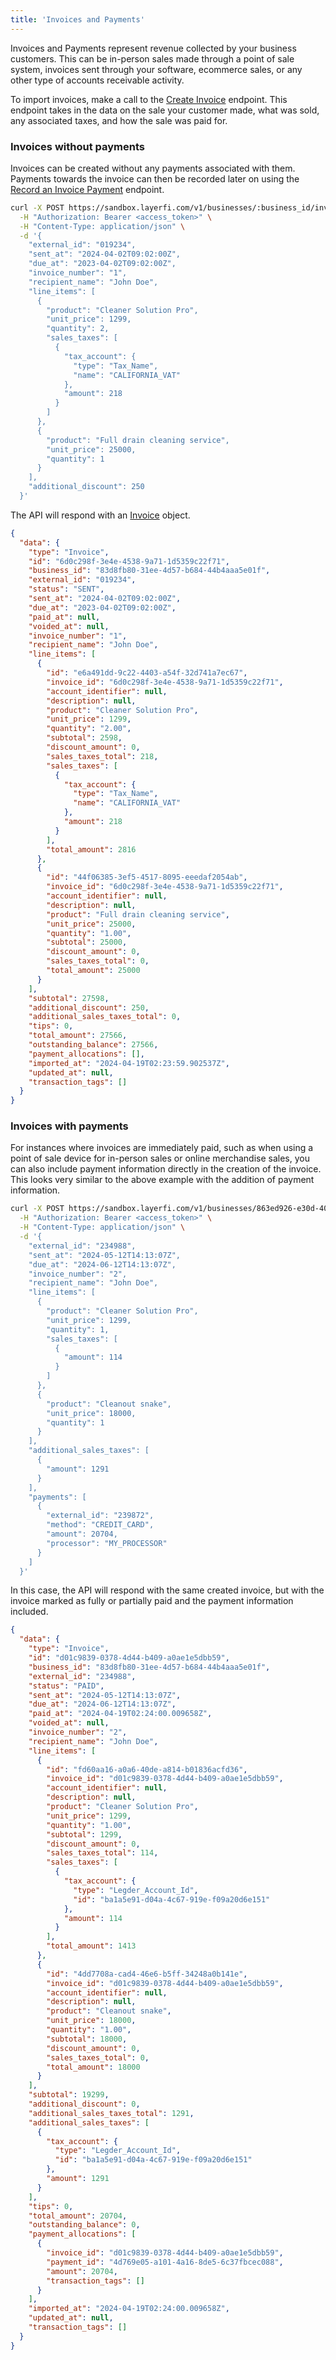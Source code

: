 ```yaml
---
title: 'Invoices and Payments'
---
```


Invoices and Payments represent revenue collected by your business customers. This can be in-person sales made through a point of sale system, invoices sent through your software, ecommerce sales, or any other type of accounts receivable activity.

To import invoices, make a call to the [Create Invoice](/api-reference/create-invoice-payments-from-batch) endpoint. This endpoint takes in the data on the sale your customer made, what was sold, any associated taxes, and how the sale was paid for.

### Invoices without payments
Invoices can be created without any payments associated with them. Payments towards the invoice can then be recorded later on using the [Record an Invoice Payment](/api-reference/create-invoice-payments-from-batch) endpoint.


```bash Request
curl -X POST https://sandbox.layerfi.com/v1/businesses/:business_id/invoices \
  -H "Authorization: Bearer <access_token>" \
  -H "Content-Type: application/json" \
  -d '{
    "external_id": "019234",
    "sent_at": "2024-04-02T09:02:00Z",
    "due_at": "2023-04-02T09:02:00Z",
    "invoice_number": "1",
    "recipient_name": "John Doe",
    "line_items": [
      {
        "product": "Cleaner Solution Pro",
        "unit_price": 1299,
        "quantity": 2,
        "sales_taxes": [
          {
            "tax_account": {
              "type": "Tax_Name",
              "name": "CALIFORNIA_VAT"
            },
            "amount": 218
          }
        ]
      },
      {
        "product": "Full drain cleaning service",
        "unit_price": 25000,
        "quantity": 1
      }
    ],
    "additional_discount": 250
  }'
```

The API will respond with an [Invoice](/api-reference/invoice) object.

```json Response
{
  "data": {
    "type": "Invoice",
    "id": "6d0c298f-3e4e-4538-9a71-1d5359c22f71",
    "business_id": "83d8fb80-31ee-4d57-b684-44b4aaa5e01f",
    "external_id": "019234",
    "status": "SENT",
    "sent_at": "2024-04-02T09:02:00Z",
    "due_at": "2023-04-02T09:02:00Z",
    "paid_at": null,
    "voided_at": null,
    "invoice_number": "1",
    "recipient_name": "John Doe",
    "line_items": [
      {
        "id": "e6a491dd-9c22-4403-a54f-32d741a7ec67",
        "invoice_id": "6d0c298f-3e4e-4538-9a71-1d5359c22f71",
        "account_identifier": null,
        "description": null,
        "product": "Cleaner Solution Pro",
        "unit_price": 1299,
        "quantity": "2.00",
        "subtotal": 2598,
        "discount_amount": 0,
        "sales_taxes_total": 218,
        "sales_taxes": [
          {
            "tax_account": {
              "type": "Tax_Name",
              "name": "CALIFORNIA_VAT"
            },
            "amount": 218
          }
        ],
        "total_amount": 2816
      },
      {
        "id": "44f06385-3ef5-4517-8095-eeedaf2054ab",
        "invoice_id": "6d0c298f-3e4e-4538-9a71-1d5359c22f71",
        "account_identifier": null,
        "description": null,
        "product": "Full drain cleaning service",
        "unit_price": 25000,
        "quantity": "1.00",
        "subtotal": 25000,
        "discount_amount": 0,
        "sales_taxes_total": 0,
        "total_amount": 25000
      }
    ],
    "subtotal": 27598,
    "additional_discount": 250,
    "additional_sales_taxes_total": 0,
    "tips": 0,
    "total_amount": 27566,
    "outstanding_balance": 27566,
    "payment_allocations": [],
    "imported_at": "2024-04-19T02:23:59.902537Z",
    "updated_at": null,
    "transaction_tags": []
  }
}
```

### Invoices with payments
For instances where invoices are immediately paid, such as when using a point of sale device for in-person sales or online merchandise sales, you can also include payment information directly in the creation of the invoice. This looks very similar to the above example with the addition of payment information.

```bash Request
curl -X POST https://sandbox.layerfi.com/v1/businesses/863ed926-e30d-40f4-8e7e-b0d5387ce4fb/invoices \
  -H "Authorization: Bearer <access_token>" \
  -H "Content-Type: application/json" \
  -d '{
    "external_id": "234988",
    "sent_at": "2024-05-12T14:13:07Z",
    "due_at": "2024-06-12T14:13:07Z",
    "invoice_number": "2",
    "recipient_name": "John Doe",
    "line_items": [
      {
        "product": "Cleaner Solution Pro",
        "unit_price": 1299,
        "quantity": 1,
        "sales_taxes": [
          {
            "amount": 114
          }
        ]
      },
      {
        "product": "Cleanout snake",
        "unit_price": 18000,
        "quantity": 1
      }
    ],
    "additional_sales_taxes": [
      {
        "amount": 1291
      }
    ],
    "payments": [
      {
        "external_id": "239872",
        "method": "CREDIT_CARD",
        "amount": 20704,
        "processor": "MY_PROCESSOR"
      }
    ]
  }'
```

In this case, the API will respond with the same created invoice, but with the invoice marked as fully or partially paid and the payment information included.

```json Response
{
  "data": {
    "type": "Invoice",
    "id": "d01c9839-0378-4d44-b409-a0ae1e5dbb59",
    "business_id": "83d8fb80-31ee-4d57-b684-44b4aaa5e01f",
    "external_id": "234988",
    "status": "PAID",
    "sent_at": "2024-05-12T14:13:07Z",
    "due_at": "2024-06-12T14:13:07Z",
    "paid_at": "2024-04-19T02:24:00.009658Z",
    "voided_at": null,
    "invoice_number": "2",
    "recipient_name": "John Doe",
    "line_items": [
      {
        "id": "fd60aa16-a0a6-40de-a814-b01836acfd36",
        "invoice_id": "d01c9839-0378-4d44-b409-a0ae1e5dbb59",
        "account_identifier": null,
        "description": null,
        "product": "Cleaner Solution Pro",
        "unit_price": 1299,
        "quantity": "1.00",
        "subtotal": 1299,
        "discount_amount": 0,
        "sales_taxes_total": 114,
        "sales_taxes": [
          {
            "tax_account": {
              "type": "Legder_Account_Id",
              "id": "ba1a5e91-d04a-4c67-919e-f09a20d6e151"
            },
            "amount": 114
          }
        ],
        "total_amount": 1413
      },
      {
        "id": "4dd7708a-cad4-46e6-b5ff-34248a0b141e",
        "invoice_id": "d01c9839-0378-4d44-b409-a0ae1e5dbb59",
        "account_identifier": null,
        "description": null,
        "product": "Cleanout snake",
        "unit_price": 18000,
        "quantity": "1.00",
        "subtotal": 18000,
        "discount_amount": 0,
        "sales_taxes_total": 0,
        "total_amount": 18000
      }
    ],
    "subtotal": 19299,
    "additional_discount": 0,
    "additional_sales_taxes_total": 1291,
    "additional_sales_taxes": [
      {
        "tax_account": {
          "type": "Legder_Account_Id",
          "id": "ba1a5e91-d04a-4c67-919e-f09a20d6e151"
        },
        "amount": 1291
      }
    ],
    "tips": 0,
    "total_amount": 20704,
    "outstanding_balance": 0,
    "payment_allocations": [
      {
        "invoice_id": "d01c9839-0378-4d44-b409-a0ae1e5dbb59",
        "payment_id": "4d769e05-a101-4a16-8de5-6c37fbcec088",
        "amount": 20704,
        "transaction_tags": []
      }
    ],
    "imported_at": "2024-04-19T02:24:00.009658Z",
    "updated_at": null,
    "transaction_tags": []
  }
}
```

